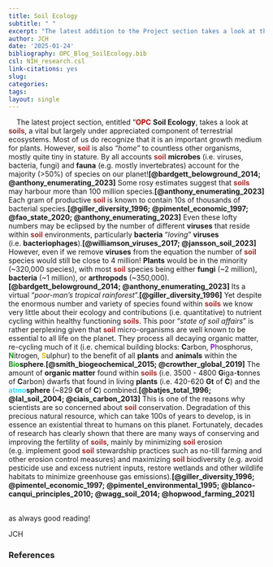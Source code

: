 ```yaml
---
title: Soil Ecology
subtitle: " "
excerpt: "The latest addition to the Project section takes a look at the one of the most important and under appreciated components of OPC, namely its soil. This invaluable resource is home to most of the biodiversity found on the planet. Although our understanding of soil ecology is somewhat rudimentary, what we do know is really quite fascinating and essential reading."
author: JCH
date: '2025-01-24'
bibliography: OPC_Blog_SoilEcology.bib
csl: NIH_research.csl
link-citations: yes
slug:
categories:
tags:
layout: single
---
```


<style>

/* =============================== */
/*          CSS for Links          */
/* =============================== */

a.one:link {color: rgb(0, 0, 200);}
a.one:visited {color: rgb(192, 20, 172);}
a.one:hover {color: rgb(255, 20, 100);}

/* =============================== */
/*           CSS for Text          */
/* =============================== */

#Blk { font-weight: bold; color: rgb(0, 0, 0); }
#Red { font-weight: bold; color: rgb(255, 10, 20); }
#Red2 { font-weight: bold; color: rgb(255, 50, 50); }
#Dred { font-weight: bold; color: rgb(175, 0, 0); }
#Or { font-weight: bold; color: rgb(255, 140, 0); }
#Or2 { font-weight: bold; color: rgb(245, 180, 0); }
#Gold { font-weight: bold; color: rgb(230, 190, 0); }
#Ly { font-weight: bold; color: rgb(225, 200, 0); }
#Y1 { font-weight: bold; color: rgb(255, 225, 100); }
#Y2 { font-weight: bold; color: rgb(225, 200, 50); }
#GrY { font-weight: bold; color: rgb(240, 240, 0); }
#Grod { font-weight: bold; color: rgb(200, 160, 40); }
#Gr1 { font-weight: bold; color: rgb(25, 200, 25); }
#Gr2 { font-weight: bold; color: rgb(25, 150, 25); }
#Gr3 { font-weight: bold; color: rgb(25, 100, 25); }
#Moss { font-weight: bold; color: rgb(80, 210, 100); }
#BGr { font-weight: bold; color: rgb(67, 205, 170); }
#Teal { font-weight: bold; color: rgb(60, 180, 180); }
#Teal2 { font-weight: bold; color: rgb(60, 100, 200); }
#Blue { font-weight: bold; color: blue; }
#SkyB { font-weight: bold; color: rgb(104, 207, 240); }
#Cb { font-weight: bold; color: rgb(0, 123, 167); }
#Glacialb { font-weight: bold; color: rgb(54, 139, 193); }
#Db2 { font-weight: bold; color: rgb(0, 0, 100); }
#Lb1 { font-weight: bold; color: rgb(50, 215, 255); }
#Lb2 { font-weight: bold; color: rgb(50, 155, 255); }
#Lb3 { font-weight: bold; color: rgb(50, 115, 255); }
#Violet { font-weight: bold; color: rgb(180, 73, 255); }
#V2 { font-weight: bold; color: rgb(183, 137, 211); }
#Purple { font-weight: bold; color: rgb(150, 0, 255); }
#Dpurp { font-weight: bold; color: rgb(95, 0, 161); }
#Magenta { font-weight: bold; color: rgb(255, 0, 255); }
#Coral { font-weight: bold; color: rgb(255, 127, 80); }
#Salmon { font-weight: bold; color: rgb(255, 140, 160); }
#Crim { font-weight: bold; color: rgb(220, 20, 60); }
#Rasp { font-weight: bold; color: rgb(227, 11, 92); }
#Lgray { font-weight: bold; color: rgb(220, 220, 220); }
#Silver { font-weight: bold; color: rgb(192, 192, 192); }
#Gray { font-weight: bold; color: rgb(155, 155, 155); }
#Gray2 { font-weight: bold; color: rgb(215, 200, 200); }
#Dgray { font-weight: bold; color: rgb(95, 95, 95); }
#Br { font-weight: bold; color: rgb(165, 42, 42); }
#Rust { font-weight: bold; color: rgb(183, 65, 14); }
#Dbr { font-weight: bold; color: rgb(100, 20, 20); }
#Zinc { font-weight: bold; color: rgb(140, 209, 187); }
#Zinc2 { font-weight: bold; color: rgb(0, 102, 102); }

</style>


&nbsp; &nbsp; The latest project section, entitled "<span id="Dred">OPC</span> **Soil Ecology**, takes a look at <span id="Br">soils</span>, a vital but largely under appreciated component of terrestrial ecosystems. Most of us do recognize that it is an important growth medium for plants. However, <span id="Br">soil</span> is also &ldquo;*home*&rdquo; to countless other organisms, mostly quite tiny in stature. By all accounts <span id="Br">soil</span> **microbes** (i.e. viruses, bacteria, fungi) and **fauna** (e.g. mostly invertebrates) account for the majority (>50%) of species on our planet!**[@bardgett_belowground_2014; @anthony_enumerating_2023]** Some rosy estimates suggest that <span id="Br">soils</span> may harbour more than 100 million species.**[@anthony_enumerating_2023]** Each gram of productive <span id="Br">soil</span> is known to contain 10s of thousands of bacterial species.**[@giller_diversity_1996; @pimentel_economic_1997; @fao_state_2020; @anthony_enumerating_2023]** Even these lofty numbers may be eclipsed by the number of different **viruses** that reside within <span id="Br">soil</span> environments, particularly **bacteria** "*loving*" **viruses** (i.e. **bacteriophages**).**[@williamson_viruses_2017; @jansson_soil_2023]** However, even if we remove **viruses** from the equation the number of <span id="Br">soil</span> species would still be close to 4 million! **Plants** would be in the minority (~320,000 species), with most <span id="Br">soil</span> species being either **fungi** (~2 million), **bacteria** (~1 million), or **arthropods** (~350,000).**[@bardgett_belowground_2014; @anthony_enumerating_2023]** Its a virtual "*poor-man's tropical rainforest*".**[@giller_diversity_1996]** Yet despite the enormous number and variety of species found within <span id="Br">soils</span> we know very little about their ecology and contributions (i.e. quantitative) to nutrient cycling within healthy functioning <span id="Br">soils</span>. This poor "*state of soil affairs*" is rather perplexing given that <span id="Br">soil</span> micro-organisms are well known to be essential to all life on the planet. They process all decaying organic matter, re-cycling much of it (i.e. chemical building blocks: **C**arbon, <span id="Purple">P</span>hosphorus, <span id="Gr2">N</span>itrogen, <span id="Gold">S</span>ulphur) to the benefit of all **plants** and **animals** within the <span id="Gr2">Bio</span>**sphere**.**[@smith_biogeochemical_2015; @crowther_global_2019]** The amount of **organic matter** found within <span id="Br">soils</span> (i.e. 3500 - 4800 **G**iga-**t**onnes of **C**arbon) dwarfs that found in living **plants** (i.e. 420-620 **Gt** of **C**) and the <span id="Lb1">atmo</span>**sphere** (~829 **Gt** of **C**) combined.**[@batjes_total_1996; @lal_soil_2004; @ciais_carbon_2013]** This is one of the reasons why scientists are so concerned about <span id="Br">soil</span> conservation. Degradation of this precious natural resource, which can take 100s of years to develop, is in essence an existential threat to humans on this planet. Fortunately, decades of research has clearly shown that there are many ways of conserving and improving the fertility of <span id="Br">soils</span>, mainly by minimizing <span id="Br">soil</span> erosion (e.g. implement good <span id="Br">soil</span> stewardship practices such as no-till farming and other erosion control measures) and maximizing <span id="Br">soil</span> biodiversity (e.g. avoid pesticide use and excess nutrient inputs, restore wetlands and other wildlife habitats to minimize greenhouse gas emissions).**[@giller_diversity_1996; @pimentel_economic_1997; @pimentel_environmental_1995; @blanco-canqui_principles_2010; @wagg_soil_2014; @hopwood_farming_2021]** 

<br>
as always good reading!  

JCH


### References  



